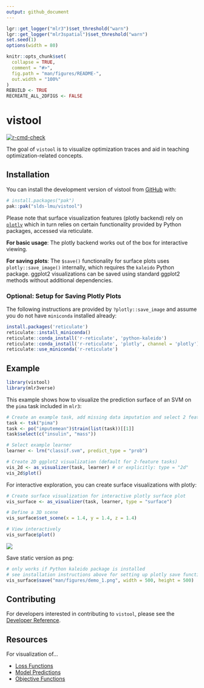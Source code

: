 ```yaml
---
output: github_document
---
```


<!-- README.md is generated from README.Rmd. Please edit that file -->

```r
lgr::get_logger("mlr3")$set_threshold("warn")
lgr::get_logger("mlr3spatial")$set_threshold("warn")
set.seed(1)
options(width = 80)

knitr::opts_chunk$set(
  collapse = TRUE,
  comment = "#>",
  fig.path = "man/figures/README-",
  out.width = "100%"
)
REBUILD <- TRUE
RECREATE_ALL_2DFIGS <- FALSE
```

# vistool

<!-- badges: start -->
[![r-cmd-check](https://github.com/slds-lmu/vistool/actions/workflows/r-cmd-check.yaml/badge.svg)](https://github.com/slds-lmu/vistool/actions/workflows/r-cmd-check.yaml)
<!-- badges: end -->

The goal of `vistool` is to visualize optimization traces and aid in teaching optimization-related concepts. 

## Installation

You can install the development version of vistool from [GitHub](https://github.com/) with:

``` r
# install.packages("pak")
pak::pak("slds-lmu/vistool")
```

Please note that surface visualization features (plotly backend) rely on [`plotly`](https://plotly.com/r/) which in turn relies on certain functionality provided by Python packages, accessed via reticulate.  

**For basic usage**: The plotly backend works out of the box for interactive viewing.

**For saving plots**: The `$save()` functionality for surface plots uses `plotly::save_image()` internally, which requires the `kaleido` Python package. ggplot2 visualizations can be saved using standard ggplot2 methods without additional dependencies.

### Optional: Setup for Saving Plotly Plots

The following instructions are provided by `?plotly::save_image` and assume you do not have `miniconda` installed already:

```r
install.packages('reticulate')
reticulate::install_miniconda()
reticulate::conda_install('r-reticulate', 'python-kaleido')
reticulate::conda_install('r-reticulate', 'plotly', channel = 'plotly')
reticulate::use_miniconda('r-reticulate')
```

## Example

```r
library(vistool)
library(mlr3verse)
```


This example shows how to visualize the prediction surface of an SVM on the `pima` task included in `mlr3`:

```r
# Create an example task, add missing data imputation and select 2 features
task <- tsk("pima")
task <- po("imputemean")$train(list(task))[[1]]
task$select(c("insulin", "mass"))

# Select example learner
learner <- lrn("classif.svm", predict_type = "prob")

# Create 2D ggplot2 visualization (default for 2-feature tasks)
vis_2d <- as_visualizer(task, learner) # or explicitly: type = "2d"
vis_2d$plot()
```

For interactive exploration, you can create surface visualizations with plotly:

```r
# Create surface visualization for interactive plotly surface plot
vis_surface <- as_visualizer(task, learner, type = "surface")

# Define a 3D scene
vis_surface$set_scene(x = 1.4, y = 1.4, z = 1.4)

# View interactively
vis_surface$plot()
```

![](man/figures/demo_1.png)

Save static version as png:

```r
# only works if Python kaleido package is installed
# see installation instructions above for setting up plotly save functionality
vis_surface$save("man/figures/demo_1.png", width = 500, height = 500)
```

## Contributing

For developers interested in contributing to `vistool`, please see the [Developer Reference](DEVELOPMENT.md).

## Resources 

For visualization of...

* [Loss Functions](https://slds-lmu.github.io/vistool/articles/loss_functions.html)
* [Model Predictions](https://slds-lmu.github.io/vistool/articles/model.html)
* [Objective Functions](https://slds-lmu.github.io/vistool/articles/objective.html)
